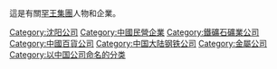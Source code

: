 這是有關[[罕王集團|罕王集團]]人物和企業。

[[Category:沈阳公司|Category:沈阳公司]]
[[Category:中國民營企業|Category:中國民營企業]]
[[Category:鐵礦石礦業公司|Category:鐵礦石礦業公司]]
[[Category:中國百貨公司|Category:中國百貨公司]]
[[Category:中国大陆钢铁公司|Category:中国大陆钢铁公司]]
[[Category:金屬公司|Category:金屬公司]]
[[Category:以中国公司命名的分类|Category:以中国公司命名的分类]]